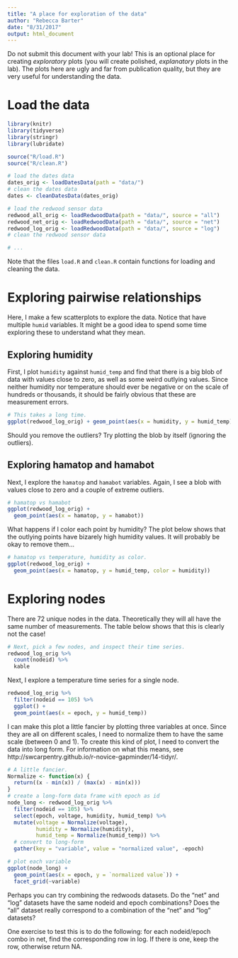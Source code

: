```yaml
---
title: "A place for exploration of the data"
author: "Rebecca Barter"
date: "8/31/2017"
output: html_document
---
```


Do not submit this document with your lab! This is an optional place for creating *exploratory* plots (you will create polished, *explanatory* plots in the lab). The plots here are ugly and far from publication quality, but they are very useful for understanding the data.

# Load the data

```r
library(knitr)
library(tidyverse)
library(stringr)
library(lubridate)

source("R/load.R")
source("R/clean.R")
```

```r

# load the dates data
dates_orig <- loadDatesData(path = "data/")
# clean the dates data
dates <- cleanDatesData(dates_orig)

# load the redwood sensor data
redwood_all_orig <- loadRedwoodData(path = "data/", source = "all")
redwood_net_orig <- loadRedwoodData(path = "data/", source = "net")
redwood_log_orig <- loadRedwoodData(path = "data/", source = "log")
# clean the redwood sensor data

# ...
```

Note that the files `load.R` and `clean.R` contain functions for loading and cleaning the data.

# Exploring pairwise relationships

Here, I make a few scatterplots to explore the data. Notice that have multiple `humid` variables. It might be a good idea to spend some time exploring these to understand what they mean. 

## Exploring humidity

First, I plot `humidity` against `humid_temp` and find that there is a big blob of data with values close to zero, as well as some weird outlying values. Since neither humidity nor temperature should ever be negative or on the scale of hundreds or thousands, it should be fairly obvious that these are measurement errors.


```r
# This takes a long time.
ggplot(redwood_log_orig) + geom_point(aes(x = humidity, y = humid_temp))
```

Should you remove the outliers? Try plotting the blob by itself (ignoring the outliers).

## Exploring hamatop and hamabot

Next, I explore the `hamatop` and `hamabot` variables. Again, I see a blob with values close to zero and a couple of extreme outliers.

```r
# hamatop vs hamabot
ggplot(redwood_log_orig) + 
  geom_point(aes(x = hamatop, y = hamabot))
```

What happens if I color each point by humidity? The plot below shows that the outlying points have bizarely high humidity values. It will probably be okay to remove them...


```r
# hamatop vs temperature, humidity as color.
ggplot(redwood_log_orig) + 
  geom_point(aes(x = hamatop, y = humid_temp, color = humidity))
```


# Exploring nodes

There are 72 unique nodes in the data. Theoretically they will all have the same number of measurements. The table below shows that this is clearly not the case!


```r
# Next, pick a few nodes, and inspect their time series.
redwood_log_orig %>%
  count(nodeid) %>%
  kable
```

Next, I explore a temperature time series for a single node.

```r
redwood_log_orig %>%
  filter(nodeid == 105) %>%
  ggplot() + 
  geom_point(aes(x = epoch, y = humid_temp))
```

I can make this plot a little fancier by plotting three variables at once. Since they are all on different scales, I need to normalize them to have the same scale (between 0 and 1). To create this kind of plot, I need to convert the data into long form. For information on what this means, see http://swcarpentry.github.io/r-novice-gapminder/14-tidyr/.

```r
# A little fancier.
Normalize <- function(x) {
  return((x - min(x)) / (max(x) - min(x))) 
}
# create a long-form data frame with epoch as id
node_long <- redwood_log_orig %>%
  filter(nodeid == 105) %>%
  select(epoch, voltage, humidity, humid_temp) %>%
  mutate(voltage = Normalize(voltage),
         humidity = Normalize(humidity),
         humid_temp = Normalize(humid_temp)) %>%
  # convert to long-form
  gather(key = "variable", value = "normalized value", -epoch) 

# plot each variable
ggplot(node_long) + 
  geom_point(aes(x = epoch, y = `normalized value`)) + 
  facet_grid(~variable)

```


Perhaps you can try combining the redwoods datasets. Do the "net" and "log" datasets have the same nodeid and epoch combinations? Does the "all" dataset really correspond to a combination of the "net" and "log" datasets?

One exercise to test this is to do the following: for each nodeid/epoch combo in net, find the corresponding row in log. If there is one, keep the row, otherwise return NA.






